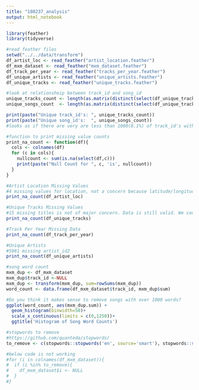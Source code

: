 ```yaml
---
title: "180237_analysis"
output: html_notebook
---
```


```r
library(feather)
library(tidyverse)

#read feather files
setwd("../../data/transform")
df_artist_loc <- read_feather("artist_location.feather")
df_mxm_dataset <- read_feather("mxm_dataset.feather")
df_track_per_year <- read_feather("tracks_per_year.feather")
df_unique_artists <- read_feather("unique_artists.feather")
df_unique_tracks <- read_feather("unique_tracks.feather")
```

```r
#look at relationsheip between track_id and song_id
unique_tracks_count <- length(as.matrix(distinct(select(df_unique_tracks,track_id))))
unique_songs_count  <- length(as.matrix(distinct(select(df_unique_tracks,song_id))))

print(paste("Unique track_id's: ", unique_tracks_count))
print(paste("Unique song_id's:  ", unique_songs_count))
#looks as if there are very are less than 1000(0.1%) of track_id's with multiple song_id's
```

```r
#function to print missing value counts
print_na_count <- function(df){
  cols <- colnames(df)
  for (c in cols){
    nullcount <- sum(is.na(select(df,c)))
    print(paste("Null Count for ", c, 'is', nullcount))
  }
}
```

```r
#Artist Location Missing Values
#4 missing values for location, not a concern because latitude/longitude can be used if need be
print_na_count(df_artist_loc)
```



```r
#Unique Tracks Missing Values
#15 missing titles is not of major concern. Data is still valid. We could remove these points, but I don't deem this neccessary
print_na_count(df_unique_tracks)
```

```r
#Track Per Year Missing Data
print_na_count(df_track_per_year)
```

```r
#Unique Artists
#5981 missing artist_id2
print_na_count(df_unique_artists)
```

```r
#song word count
mxm_dup <- df_mxm_dataset
mxm_dup$track_id <-NULL
mxm_dup <- transform(mxm_dup, sum=rowSums(mxm_dup))
word_count <- data.frame(df_mxm_dataset$track_id, mxm_dup$sum) 
```

```r
#Do you think it makes sense to remove songs with over 1000 words?
ggplot(word_count, aes(mxm_dup.sum)) +
  geom_histogram(binwidth=50)+
  scale_x_continuous(limits = c(0,1250))+
  ggtitle('Histogram of Song Word Counts')
```

```r
#stopwords to remove
#https://github.com/quanteda/stopwords/
to_remove <- c(stopwords::stopwords('en', source='smart'), stopwords::stopwords('en', source='snowball'))

#below code is not working
#for (i in colnames(df_mxm_dataset)){
#  if (i %in% to_remove){
#    df_mxm_dataset$i <- NULL
#  }
#}
```